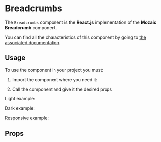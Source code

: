 
<Meta title="Components/Breadcrumbs" component={Breadcrumbs} argTypes={argTypes} />

# Breadcrumbs

The `Breadcrumbs` component is the **React.js** implementation of the **Mozaic Breadcrumb** component.

You can find all the characteristics of this component by going to [the associated documentation](https://mozaic.adeo.cloud/Components/Breadcrumb/).

## Usage

To use the component in your project you must:

1. Import the component where you need it:

<Source language="javascript" code="import { Breadcrumbs } from '@mozaic-ds/react';" />

2. Call the component and give it the desired props

Light example:

<Canvas withSource="open">
    <Story story={Light} />
</Canvas>

Dark example:

<Canvas withSource="open">
    <Story story={Dark} />
</Canvas>

Responsive example:

<Canvas withSource="open">
    <Story story={Responsive} />
</Canvas>

## Props

<ArgsTable of={Breadcrumbs} />
